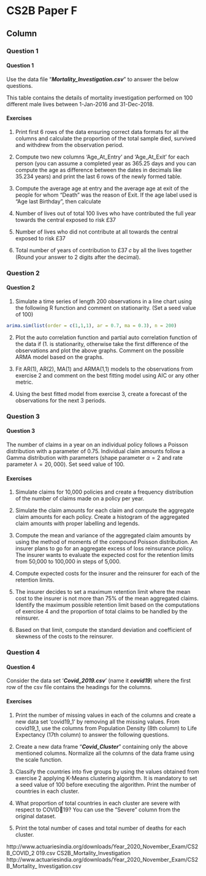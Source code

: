 
CS2B Paper F {data-navmenu="R for Risk Modelling and Survival Analysis"}
==============================================================

Column {.tabset}
--------------------------------


### Question 1
<h4> Question 1</h4>
Use the data file “***Mortality_Investigation.csv***” to answer the below questions. 

This table 
contains the details of mortality investigation performed on 100 different male lives 
between 1-Jan-2016 and 31-Dec-2018.

#### Exercises

1. Print first 6 rows of the data ensuring correct data formats for all the columns and 
calculate the proportion of the total sample died, survived and withdrew from the 
observation period.

2.  Compute two new columns ‘Age_At_Entry’ and ‘Age_At_Exit’ for each person (you 
can assume a completed year as 365.25 days and you can compute the age as difference 
between the dates in decimals like 35.234 years) and print the last 6 rows of the newly 
formed table. 
<p>
3.   Compute the average age at entry and the average age at exit of the people for whom 
“Death” was the reason of Exit. 
If the age label used is “Age last Birthday”, then calculate
4.   Number of lives out of total 100 lives who have contributed the full year towards the 
central exposed to risk £37
<p>
5.  Number of lives who did not contribute at all towards the central exposed to risk £37
<p>
6.  Total number of years of contribution to £37
𝑐
by all the lives together (Round your 
answer to 2 digits after the decimal).



### Question 2
<h4> Question 2</h4>

1. Simulate a time series of length 200 observations in a line chart using the following R 
function and comment on stationarity. (Set a seed value of 100)

```r
arima.sim(list(order = c(1,1,1), ar = 0.7, ma = 0.3), n = 200) 
```


2.  Plot the auto correlation function and partial auto correlation function of the data if (1. 
is stationarity, otherwise take the first difference of the observations and plot the above 
graphs. Comment on the possible ARMA model based on the graphs. 

3.   Fit AR(1), AR(2), MA(1) and ARMA(1,1) models to the observations from exercise 2 and 
comment on the best fitting model using AIC or any other metric.

4.   Using the best fitted model from exercise 3, create a forecast of the observations for the next 3 periods.



### Question 3
<h4> Question 3</h4>

The number of claims in a year on an individual policy follows a Poisson distribution with 
a parameter of 0.75. Individual claim amounts follow a Gamma distribution with parameters 
(shape parameter $\alpha  = 2$ and rate parameter $\lambda = 20,000$). Set seed value of 100.

#### Exercises
1. Simulate claims for 10,000 policies and create a frequency distribution of the number 
of claims made on a policy per year.

2.  Simulate the claim amounts for each claim and compute the aggregate claim amounts 
for each policy. Create a histogram of the aggregated claim amounts with proper labelling and legends. 
<p>
3.   Compute the mean and variance of the aggregated claim amounts by using the method 
of moments of the compound Poisson distribution. 
An insurer plans to go for an aggregate excess of loss reinsurance policy. The insurer wants 
to evaluate the expected cost for the retention limits from 50,000 to 100,000 in steps of 
5,000.

4.   Compute expected costs for the insurer and the reinsurer for each of the retention limits. 

5.  The insurer decides to set a maximum retention limit where the mean cost to the insurer 
is not more than 75% of the mean aggregated claims. Identify the maximum possible 
retention limit based on the computations of exercise 4 and the proportion of total claims to 
be handled by the reinsurer. 

6.  Based on that limit, compute the standard deviation and coefficient of skewness of the 
costs to the reinsurer.



### Question 4
<h4> Question 4</h4>

Consider the data set ‘***Covid_2019.csv***’ (name it ***covid19***) where the first row of the csv file 
contains the headings for the columns.

#### Exercises 
1. Print the number of missing values in each of the columns and create a new data set 
‘covid19_1’ by removing all the missing values.
From covid19_1, use the columns from Population Density (8th column) to Life Expectancy 
(17th column) to answer the following questions.
2.  Create a new data frame “***Covid_Cluster***” containing only the above mentioned columns. Normalize all the columns of the data frame using the scale function. 

3.   Classify the countries into five groups by using the values obtained from exercise 2  applying 
K-Means clustering algorithm. It is mandatory to set a seed value of 100 before 
executing the algorithm. Print the number of countries in each cluster.
4.   What proportion of total countries in each cluster are severe with respect to COVID19? You can use the “Severe” column from the original dataset. 
5.  Print the total number of cases and total number of deaths for each cluster. 

http://www.actuariesindia.org/downloads/Year_2020_November_Exam/CS2B_COVID_2
019.csv
CS2B_Mortality_Investigation
http://www.actuariesindia.org/downloads/Year_2020_November_Exam/CS2B_Mortality_
Investigation.csv